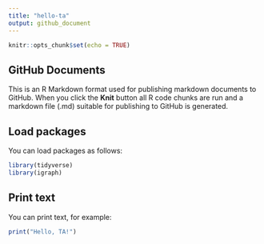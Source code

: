 ```yaml
---
title: "hello-ta"
output: github_document
---
```


```r
knitr::opts_chunk$set(echo = TRUE)
```

## GitHub Documents

This is an R Markdown format used for publishing markdown documents to GitHub. When you click the **Knit** button all R code chunks are run and a markdown file (.md) suitable for publishing to GitHub is generated.

## Load packages

You can load packages as follows:

```r
library(tidyverse)
library(igraph)
```

## Print text

You can print text, for example:

```r
print("Hello, TA!")
```


